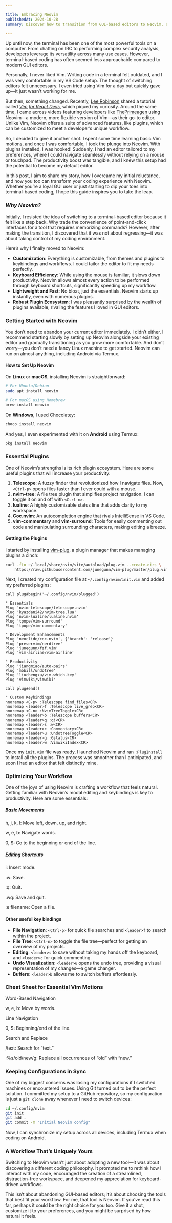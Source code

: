 ```yaml
---

title: Embracing Neovim
publishedAt: 2024-10-28
summary: Discover how to transition from GUI-based editors to Neovim, a powerful terminal-based text editor, and the benefits of customization and efficiency it offers.

---
```


Up until now, the terminal has been one of the most powerful tools on a computer. From chatting on IRC to performing complex security analysis, developers leverage its versatility across many use cases. However, terminal-based coding has often seemed less approachable compared to modern GUI editors.

Personally, I never liked Vim. Writing code in a terminal felt outdated, and I was very comfortable in my VS Code setup. The thought of switching editors felt unnecessary. I even tried using Vim for a day but quickly gave up—it just wasn’t working for me.

But then, something changed. Recently, [Lee Robinson](https://leerob.com) shared a tutorial called _[Vim for React Devs](https://vimforreactdevs.com)_, which piqued my curiosity. Around the same time, I came across videos featuring developers like [ThePrimeagen](https://youtube.com/@theprimeagen) using Neovim—a modern, more flexible version of Vim—as their go-to editor. Unlike Vim, Neovim offers a suite of advanced features, like plugins, which can be customized to meet a developer’s unique workflow.

So, I decided to give it another shot. I spent some time learning basic Vim motions, and once I was comfortable, I took the plunge into Neovim. With plugins installed, I was hooked! Suddenly, I had an editor tailored to my preferences, where I could navigate seamlessly without relying on a mouse or touchpad. The productivity boost was tangible, and I knew this setup had the potential to become my default editor.

In this post, I aim to share my story, how I overcame my initial reluctance, and how you too can transform your coding experience with Neovim. Whether you’re a loyal GUI user or just starting to dip your toes into terminal-based coding, I hope this guide inspires you to take the leap.

### _Why Neovim?_

Initially, I resisted the idea of switching to a terminal-based editor because it felt like a step back. Why trade the convenience of point-and-click interfaces for a tool that requires memorizing commands? However, after making the transition, I discovered that it was not about regressing—it was about taking control of my coding environment.

Here’s why I finally moved to Neovim:

- **Customization**: Everything is customizable, from themes and plugins to keybindings and workflows. I could tailor the editor to fit my needs perfectly.
- **Keyboard Efficiency**: While using the mouse is familiar, it slows down productivity. Neovim allows almost every action to be performed through keyboard shortcuts, significantly speeding up my workflow.
- **Lightweight and Fast**: No bloat, just the essentials. Neovim starts up instantly, even with numerous plugins.
- **Robust Plugin Ecosystem**: I was pleasantly surprised by the wealth of plugins available, rivaling the features I loved in GUI editors.

### Getting Started with Neovim

You don’t need to abandon your current editor immediately. I didn’t either. I recommend starting slowly by setting up Neovim alongside your existing editor and gradually transitioning as you grow more comfortable. And don’t worry—you don’t need a fancy Linux machine to get started. Neovim can run on almost anything, including Android via Termux.

#### **How to Set Up Neovim**

On **Linux** or **macOS**, installing Neovim is straightforward:

```bash
# For Ubuntu/Debian
sudo apt install neovim

# For macOS using Homebrew
brew install neovim
```

On **Windows**, I used Chocolatey:

```bash
choco install neovim
```

And yes, I even experimented with it on **Android** using Termux:

```bash
pkg install neovim
```

### Essential Plugins

One of Neovim’s strengths is its rich plugin ecosystem. Here are some useful plugins that will increase your productivity:

1. **Telescope**: A fuzzy finder that revolutionized how I navigate files. Now, `<Ctrl-p>` opens files faster than I ever could with a mouse.
2. **nvim-tree**: A file tree plugin that simplifies project navigation. I can toggle it on and off with `<Ctrl-n>`.
3. **lualine**: A highly customizable status line that adds clarity to my workspace.
4. **Coc.nvim**: An autocompletion engine that rivals IntelliSense in VS Code.
5. **vim-commentary** and **vim-surround**: Tools for easily commenting out code and manipulating surrounding characters, making editing a breeze.

#### **Getting the Plugins**

I started by installing [vim-plug](https://github.com/junegunn/vim-plug), a plugin manager that makes managing plugins a cinch:

```bash
curl -fLo ~/.local/share/nvim/site/autoload/plug.vim --create-dirs \
    https://raw.githubusercontent.com/junegunn/vim-plug/master/plug.vim
```

Next, I created my configuration file at `~/.config/nvim/init.vim` and added my preferred plugins:

```vim
call plug#begin('~/.config/nvim/plugged')

" Essentials
Plug 'nvim-telescope/telescope.nvim'
Plug 'kyazdani42/nvim-tree.lua'
Plug 'nvim-lualine/lualine.nvim'
Plug 'tpope/vim-surround'
Plug 'tpope/vim-commentary'

" Development Enhancements
Plug 'neoclide/coc.nvim', {'branch': 'release'}
Plug 'preservim/nerdtree'
Plug 'junegunn/fzf.vim'
Plug 'vim-airline/vim-airline'

" Productivity
Plug 'jiangmiao/auto-pairs'
Plug 'mbbill/undotree'
Plug 'liuchengxu/vim-which-key'
Plug 'vimwiki/vimwiki'

call plug#end()

" Custom Keybindings
nnoremap <C-p> :Telescope find_files<CR>
nnoremap <leader>f :Telescope live_grep<CR>
nnoremap <C-n> :NvimTreeToggle<CR>
nnoremap <leader>b :Telescope buffers<CR>
nnoremap <leader>q :q!<CR>
nnoremap <leader>s :w<CR>
nnoremap <leader>c :Commentary<CR>
nnoremap <leader>u :UndotreeToggle<CR>
nnoremap <leader>g :Gstatus<CR>
nnoremap <leader>w :VimwikiIndex<CR>
```

Once my `init.vim` file was ready, I launched Neovim and ran `:PlugInstall` to install all the plugins. The process was smoother than I anticipated, and soon I had an editor that felt distinctly mine.

### Optimizing Your Workflow

One of the joys of using Neovim is crafting a workflow that feels natural. Getting familiar with Neovim’s modal editing and keybindings is key to productivity. Here are some essentials:

##### **Basic Movements**

h, j, k, l: Move left, down, up, and right.

w, e, b: Navigate words.

0, $: Go to the beginning or end of the line.


##### **Editing Shortcuts**

i: Insert mode.

:w: Save.

:q: Quit.

:wq: Save and quit.

:e filename: Open a file.

#### **Other useful key bindings**

- **File Navigation**: `<Ctrl-p>` for quick file searches and `<leader>f` to search within the project.
- **File Tree**: `<Ctrl-n>` to toggle the file tree—perfect for getting an overview of my projects.
- **Editing**: `<leader>s` to save without taking my hands off the keyboard, and `<leader>c` for quick commenting.
- **Undo Visualization**: `<leader>u` opens the undo tree, providing a visual representation of my changes—a game changer.
- **Buffers**: `<leader>b` allows me to switch buffers effortlessly.

### Cheat Sheet for Essential Vim Motions

Word-Based Navigation

w, e, b: Move by words.


Line Navigation

0, $: Beginning/end of the line.


Search and Replace

/text: Search for “text.”

:%s/old/new/g: Replace all occurrences of “old” with “new.”



### Keeping Configurations in Sync

One of my biggest concerns was losing my configurations if I switched machines or encountered issues. Using Git turned out to be the perfect solution. I committed my setup to a GitHub repository, so my configuration is just a `git clone` away whenever I need to switch devices:

```bash
cd ~/.config/nvim
git init
git add .
git commit -m "Initial Neovim config"
```

Now, I can synchronize my setup across all devices, including Termux when coding on Android.

### A Workflow That’s Uniquely Yours

Switching to Neovim wasn’t just about adopting a new tool—it was about discovering a different coding philosophy. It prompted me to rethink how I interact with my code, encouraged the creation of a streamlined, distraction-free workspace, and deepened my appreciation for keyboard-driven workflows.

This isn’t about abandoning GUI-based editors; it’s about choosing the tools that best fit your workflow. For me, that tool is Neovim. If you’ve read this far, perhaps it could be the right choice for you too. Give it a shot, customize it to your preferences, and you might be surprised by how natural it feels.